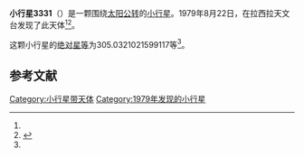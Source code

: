 {{Infobox planet
| bgcolour = #FFFFC0
| name = 3331 Kvistaberg
| symbol = 
| image = 
| caption = 
| discovery = yes
| discovery_ref = 
| discoverer = {{link-en|英格瓦·克拉斯·拉格尔科维斯特|Claes-Ingvar Lagerkvist}}
| discovery_site = [[拉西拉天文台|拉西拉天文台]] 
| discovered = 1979年8月22日
| designations = yes
| mp_name = 
| named_after = 
| alt_names = 1979 QS/ 1972 TW7 / 1976 YV4 / 1978 JP1 / 1985 CO1
| mp_category = [[主带小行星|主带小行星]]
| orbit_ref = <ref name="a">[http://ssd.jpl.nasa.gov/sbdb.cgi?sstr=3331 3331 Kvistaberg] {{Wayback|url=http://ssd.jpl.nasa.gov/sbdb.cgi?sstr=3331 |date=20200917183959 }}，小行星數據庫瀏覽器（JPL Small-Body Database Browser）－[[美国国家航空航天局|美国国家航空航天局]]喷气推进实验室</ref>
| epoch = 2456400.5 (2013年4月18日更新)
| aphelion = {{convert|2.631332313004014|AU|km|3|abbr=on|lk=out}}
| perihelion = {{convert|2.208533060414283|AU|km|3|abbr=on}}
| semimajor = {{convert|2.419932686709148|AU|km|3|abbr=on}}
| eccentricity = 0.087357647
| period = 1375.002081 [[日|日]]<br />3.76[[儒略年|儒略年]]
| avg_speed = 
| inclination = 3.564028739035107
| asc_node = 168.4489830923843
| mean_anomaly = 
| arg_peri = 305.0321021599117
| satellites = 
| physical_characteristics = yes
| dimensions = 
| mass = 
| density = 
| surface_grav = 
| escape_velocity = 
| sidereal_day = 
| axial_tilt = 
| pole_ecliptic_lat = 
| pole_ecliptic_lon = 
| albedo = 
| temperatures= 
| temp_name1 = 
| mean_temp_1 = 
| max_temp_1 = 
| temp_name2 = 
| max_temp_2 = 
| spectral_type = 
| abs_magnitude = 305.0321021599117
}}

'''小行星3331'''（{{lang-en|3331 Kvistaberg}}）是一颗围绕[[太阳|太阳]][[公转|公转]]的[[小行星|小行星]]。1979年8月22日，{{link-en|英格瓦·克拉斯·拉格尔科维斯特|Claes-Ingvar Lagerkvist}}在拉西拉天文台发现了此天体<ref name="a" /><ref>{{cite news|title=小行星列表|url=http://cfa-www.harvard.edu/iau/lists/NumberedMPs.txt|accessdate=2013-07-08|newspaper=哈佛大学|archive-date=2008-05-17|archive-url=https://web.archive.org/web/20080517010638/http://cfa-www.harvard.edu/iau/lists/NumberedMPs.txt|dead-url=no}}</ref>。

这颗小行星的[[绝对星等|绝对星等]]为305.0321021599117等<ref name="a" />。

==参考文献==
{{reflist}}
{{Minor Planet Number|[[小行星3330|小行星3330]]|[[小行星3332|小行星3332]]}}

{{小天体}}

[[Category:小行星带天体|Category:小行星带天体]]
[[Category:1979年发现的小行星|Category:1979年发现的小行星]]

{{asteroid-stub}}